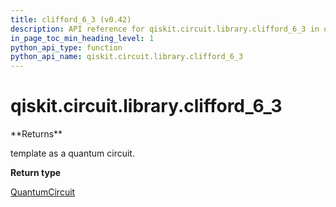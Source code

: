 ```yaml
---
title: clifford_6_3 (v0.42)
description: API reference for qiskit.circuit.library.clifford_6_3 in qiskit v0.42
in_page_toc_min_heading_level: 1
python_api_type: function
python_api_name: qiskit.circuit.library.clifford_6_3
---
```


<span id="qiskit-circuit-library-clifford-6-3" />

# qiskit.circuit.library.clifford\_6\_3

<Function id="qiskit.circuit.library.clifford_6_3" isDedicatedPage={true} github="https://github.com/qiskit/qiskit/tree/stable/0.23/qiskit/circuit/library/templates/clifford/clifford_6_3.py" signature="clifford_6_3()">
  **Returns**

  template as a quantum circuit.

  **Return type**

  [QuantumCircuit](qiskit.circuit.QuantumCircuit "qiskit.circuit.QuantumCircuit")
</Function>

